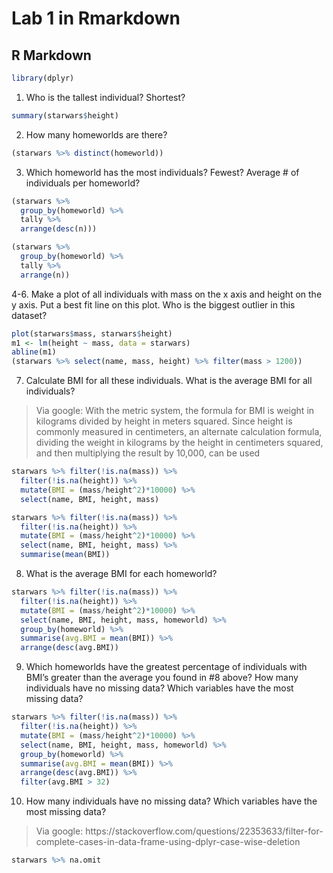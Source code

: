 # Lab 1 in Rmarkdown

## R Markdown

```r
library(dplyr)
```


1. Who is the tallest individual? Shortest?

```r
summary(starwars$height)
```

2. How many homeworlds are there?

```r
(starwars %>% distinct(homeworld))
```


3. Which homeworld has the most individuals? Fewest? Average # of individuals per homeworld?

```r
(starwars %>% 
  group_by(homeworld) %>% 
  tally %>% 
  arrange(desc(n)))

(starwars %>% 
  group_by(homeworld) %>% 
  tally %>% 
  arrange(n))
```

4-6. Make a plot of all individuals with mass on the x axis and height on the y axis. Put a best fit line on this plot.  Who is the biggest outlier in this dataset?

```r
plot(starwars$mass, starwars$height)
m1 <- lm(height ~ mass, data = starwars)
abline(m1)
(starwars %>% select(name, mass, height) %>% filter(mass > 1200))
```

7. Calculate BMI for all these individuals. What is the average BMI for all individuals?

> Via google: With the metric system, the formula for BMI is weight in kilograms divided by height in meters squared. Since height is commonly measured in centimeters, an alternate calculation formula, dividing the weight in kilograms by the height in centimeters squared, and then multiplying the result by 10,000, can be used

```r
starwars %>% filter(!is.na(mass)) %>% 
  filter(!is.na(height)) %>% 
  mutate(BMI = (mass/height^2)*10000) %>% 
  select(name, BMI, height, mass) 

starwars %>% filter(!is.na(mass)) %>% 
  filter(!is.na(height)) %>% 
  mutate(BMI = (mass/height^2)*10000) %>% 
  select(name, BMI, height, mass) %>% 
  summarise(mean(BMI))

```

8. What is the average BMI for each homeworld?
    
```r
starwars %>% filter(!is.na(mass)) %>% 
  filter(!is.na(height)) %>% 
  mutate(BMI = (mass/height^2)*10000) %>% 
  select(name, BMI, height, mass, homeworld) %>% 
  group_by(homeworld) %>% 
  summarise(avg.BMI = mean(BMI)) %>% 
  arrange(desc(avg.BMI))

```
  
9. Which homeworlds have the greatest percentage of individuals with BMI’s greater than the average you found in #8 above?
    How many individuals have no missing data? Which variables have the most missing data?
    
```r
starwars %>% filter(!is.na(mass)) %>% 
  filter(!is.na(height)) %>% 
  mutate(BMI = (mass/height^2)*10000) %>% 
  select(name, BMI, height, mass, homeworld) %>% 
  group_by(homeworld) %>% 
  summarise(avg.BMI = mean(BMI)) %>% 
  arrange(desc(avg.BMI)) %>% 
  filter(avg.BMI > 32)
```
    
10. How many individuals have no missing data? Which variables have the most missing data?

> Via google: https://stackoverflow.com/questions/22353633/filter-for-complete-cases-in-data-frame-using-dplyr-case-wise-deletion

```r
starwars %>% na.omit
```

